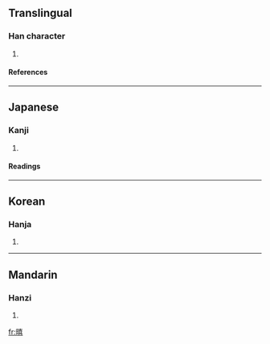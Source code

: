 ==Translingual==
===Han character===
{{Han char|rn=72|rad=日|as=12|sn=16|four=|canj=日土口口 (AGRR)}}
# {{defn|Han|sort=日12}}
====References====
{{Han ref|kx=0499.510|dkj=14162|dj=0869.210|hdz=21535.030|uh=66BF|ud=26303}}

----
==Japanese==
===Kanji===
{{ja-kanji|grade=|rs=日12}}
# {{defn|Japanese}} 
====Readings====
{{ja-readings|on=[[き]] (ki)|kun=[[さかんなさま]] (sakannasama), [[あつい]] (atsui)}}

----
==Korean==
===Hanja===
{{ko-hanja|hangeul=희|eumhun=|rv=hui|mr=hŭi|y=huy}}
# {{defn|Korean}}

----
==Mandarin==
===Hanzi===
{{cmn-hanzi|pin=[[xǐ]] (xi3)|wg=hsi<sup>3</sup>}}
# {{defn|Mandarin}}

[[fr:暿]]